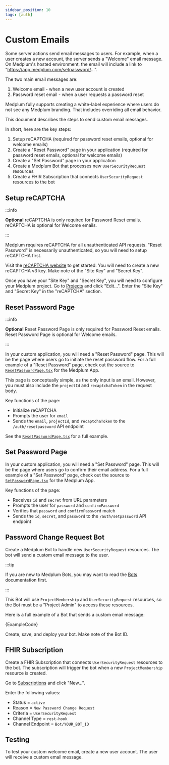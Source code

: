 ```yaml
---
sidebar_position: 10
tags: [auth]
---
```



# Custom Emails

Some server actions send email messages to users. For example, when a user creates a new account, the server sends a "Welcome" email message. On Medplum's hosted environment, the email will include a link to "https://app.medplum.com/setpassword/...".

The two main email messages are:

1. Welcome email - when a new user account is created
2. Password reset email - when a user requests a password reset

Medplum fully supports creating a white-label experience where users do not see any Medplum branding. That includes overriding all email behavior.

This document describes the steps to send custom email messages.

In short, here are the key steps:

1. Setup reCAPTCHA (required for password reset emails, optional for welcome emails)
2. Create a "Reset Password" page in your application (required for password reset emails, optional for welcome emails)
3. Create a "Set Password" page in your application
4. Create a Medplum Bot that processes new `UserSecurityRequest` resources
5. Create a FHIR Subscription that connects `UserSecurityRequest` resources to the bot

## Setup reCAPTCHA

:::info

**Optional** reCAPTCHA is only required for Password Reset emails. reCAPTCHA is optional for Welcome emails.

:::

Medplum requires reCAPTCHA for all unauthenticated API requests. "Reset Password" is necessarily unauthenticated, so you will need to setup reCAPTCHA first.

Visit the [reCAPTCHA website](https://www.google.com/recaptcha/about/) to get started. You will need to create a new reCAPTCHA v3 key. Make note of the "Site Key" and "Secret Key".

Once you have your "Site Key" and "Secret Key", you will need to configure your Medplum project. Go to [Projects](https://app.medplum.com/Project) and click "Edit...". Enter the "Site Key" and "Secret Key" in the "reCAPTCHA" section.

## Reset Password Page

:::info

**Optional** Reset Password Page is only required for Password Reset emails. Reset Password Page is optional for Welcome emails.

:::

In your custom application, you will need a "Reset Password" page. This will be the page where users go to initiate the reset password flow. For a full example of a "Reset Password" page, check out the source to [`ResetPasswordPage.tsx`](https://github.com/medplum/medplum/blob/main/packages/app/src/ResetPasswordPage.tsx) for the Medplum App.

This page is conceptually simple, as the only input is an email. However, you must also include the `projectId` and `recaptchaToken` in the request body.

Key functions of the page:

- Initialize reCAPTCHA
- Prompts the user for `email`
- Sends the `email`, `projectId`, and `recaptchaToken` to the `/auth/resetpassword` API endpoint

See the [`ResetPasswordPage.tsx`](https://github.com/medplum/medplum/blob/main/packages/app/src/ResetPasswordPage.tsx) for a full example.

## Set Password Page

In your custom application, you will need a "Set Password" page. This will be the page where users go to confirm their email address. For a full example of a "Set Password" page, check out the source to [`SetPasswordPage.tsx`](https://github.com/medplum/medplum/blob/main/packages/app/src/SetPasswordPage.tsx) for the Medplum App.

Key functions of the page:

- Receives `id` and `secret` from URL parameters
- Prompts the user for `password` and `confirmPassword`
- Verifies that `password` and `confirmPassword` match
- Sends the `id`, `secret`, and `password` to the `/auth/setpassword` API endpoint

## Password Change Request Bot

Create a Medplum Bot to handle new `UserSecurityRequest` resources. The bot will send a custom email message to the user.

:::tip

If you are new to Medplum Bots, you may want to read the [Bots](/docs/bots) documentation first.

:::

This Bot will use `ProjectMembership` and `UserSecurityRequest` resources, so the Bot must be a "Project Admin" to access these resources.

Here is a full example of a Bot that sends a custom email message:

<MedplumCodeBlock language="ts" selectBlocks="customEmails" showLineNumbers>
  {ExampleCode}
</MedplumCodeBlock>

Create, save, and deploy your bot. Make note of the Bot ID.

## FHIR Subscription

Create a FHIR Subscription that connects `UserSecurityRequest` resources to the bot. The subscription will trigger the bot when a new `ProjectMembership` resource is created.

Go to [Subscriptions](https://app.medplum.com/Subscription) and click "New...".

Enter the following values:

- Status = `active`
- Reason = `New Password Change Request`
- Criteria = `UserSecurityRequest`
- Channel Type = `rest-hook`
- Channel Endpoint = `Bot/YOUR_BOT_ID`

## Testing

To test your custom welcome email, create a new user account. The user will receive a custom email message.
